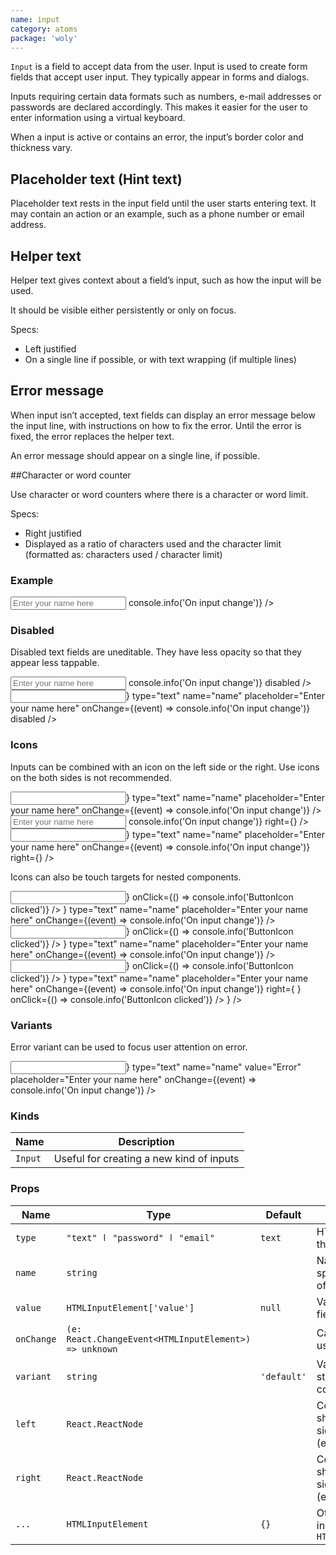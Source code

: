 ```yaml
---
name: input
category: atoms
package: 'woly'
---
```





`Input` is a field to accept data from the user. Input is used to create form fields that accept user input.
They typically appear in forms and dialogs.

Inputs requiring certain data formats such as numbers, e-mail addresses or passwords are declared accordingly. 
This makes it easier for the user to enter information using a virtual keyboard.

When a input is active or contains an error, the input’s border color and thickness vary.

## Placeholder text (Hint text)

Placeholder text rests in the input field until the user starts entering text. 
It may contain an action or an example, such as a phone number or email address.

## Helper text

Helper text gives context about a field’s input, such as how the input will be used.

It should be visible either persistently or only on focus.

Specs:

- Left justified
- On a single line if possible, or with text wrapping (if multiple lines)


## Error message

When input isn’t accepted, text fields can display an error message below the input line, with instructions on how to fix the error. 
Until the error is fixed, the error replaces the helper text.

An error message should appear on a single line, if possible.

##Character or word counter

Use character or word counters where there is a character or word limit.

Specs:

- Right justified
- Displayed as a ratio of characters used and the character limit (formatted as: characters used / character limit)


### Example

<Playground>
  <Input
    type="text"
    name="name"
    placeholder="Enter your name here"
    onChange={(event) => console.info('On input change')}
  />
</Playground>

### Disabled

Disabled text fields are uneditable. They have less opacity so that they appear less tappable.

<Playground>
  <Input
    type="text"
    name="name"
    placeholder="Enter your name here"
    onChange={(event) => console.info('On input change')}
    disabled
  />
</Playground>

<Playground>
  <Input
    left={<InfoIcon />}
    type="text"
    name="name"
    placeholder="Enter your name here"
    onChange={(event) => console.info('On input change')}
    disabled
  />
</Playground>

### Icons 

Inputs can be combined with an icon on the left side or the right. Use icons on the both sides is not recommended.

<Playground>
  <Input
    left={<InfoIcon />}
    type="text"
    name="name"
    placeholder="Enter your name here"
    onChange={(event) => console.info('On input change')}
  />
</Playground>

<Playground>
  <Input
    type="text"
    name="name"
    placeholder="Enter your name here"
    onChange={(event) => console.info('On input change')}
    right={<InfoIcon />}
  />
</Playground>

<Playground>
  <Input
    left={<InfoIcon />}
    type="text"
    name="name"
    placeholder="Enter your name here"
    onChange={(event) => console.info('On input change')}
    right={<InfoIcon />}
  />
</Playground>

Icons can also be touch targets for nested components. 

<Playground>
  <Input 
    left={
      <ButtonIcon
        icon={<InfoIcon />}
        onClick={() => console.info('ButtonIcon clicked')}
      />
    }
    type="text"
    name="name"
    placeholder="Enter your name here"
    onChange={(event) => console.info('On input change')}
  />
</Playground>
<Playground>
  <Input 
    right={
      <ButtonIcon
        icon={<InfoIcon />}
        onClick={() => console.info('ButtonIcon clicked')}
      />
    }
    type="text"
    name="name"
    placeholder="Enter your name here"
    onChange={(event) => console.info('On input change')}
  />
</Playground>
<Playground>
   <Input 
    left={
      <ButtonIcon
        icon={<InfoIcon />}
        onClick={() => console.info('ButtonIcon clicked')}
      />
    }
    type="text"
    name="name"
    placeholder="Enter your name here"
    onChange={(event) => console.info('On input change')}
    right={
      <ButtonIcon
        icon={<InfoIcon />}
        onClick={() => console.info('ButtonIcon clicked')}
      />
    }
  />
</Playground>

### Variants

Error variant can be used to focus user attention on error.

<Playground>
  <Input
    variant="error"
    left={<InfoIcon />}
    type="text"
    name="name"
    value="Error"
    placeholder="Enter your name here"
    onChange={(event) => console.info('On input change')}
  />
</Playground>

### Kinds

| Name    | Description                              |
| ------- | ---------------------------------------- |
| `Input` | Useful for creating a new kind of inputs |

### Props

| Name       | Type                                                  | Default     | Description                                                 |
| ---------- | ----------------------------------------------------- | ----------- | ----------------------------------------------------------- |
| `type`     | `"text" ӏ "password" ӏ "email"`                       | `text`      | HTML type of the input                                      |
| `name`     | `string`                                              |             | Name attribute specifies a name of the input                |
| `value`    | `HTMLInputElement['value']`                           | `null`      | Value of input field                                        |
| `onChange` | `(e: React.ChangeEvent<HTMLInputElement>) => unknown` |             | Callback when user input                                    |
| `variant`  | `string`                                              | `'default'` | Variant prop to style Input component                       |
| `left`     | `React.ReactNode`                                     |             | Component to show on the left side of the text (ex.: Icon)  |
| `right`    | `React.ReactNode`                                     |             | Component to show on the right side of the text (ex.: Icon) |
| `...`      | `HTMLInputElement`                                    | `{}`        | Other props are inherited from `HTMLInputElement`           |
